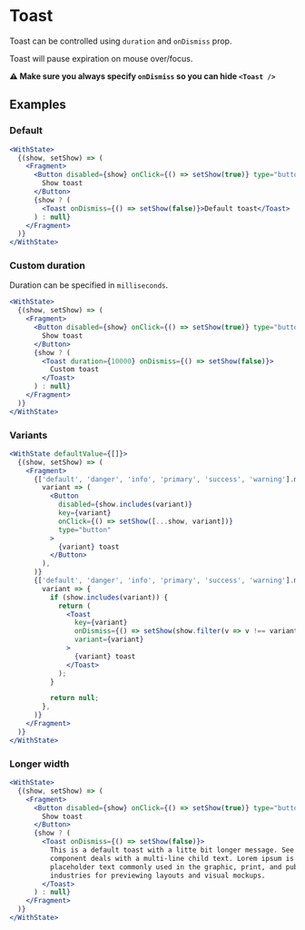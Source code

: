 # Toast

Toast can be controlled using `duration` and `onDismiss` prop.

Toast will pause expiration on mouse over/focus.

**⚠️ Make sure you always specify `onDismiss` so you can hide `<Toast />`**

## Examples

### Default

```jsx live=true
<WithState>
  {(show, setShow) => (
    <Fragment>
      <Button disabled={show} onClick={() => setShow(true)} type="button">
        Show toast
      </Button>
      {show ? (
        <Toast onDismiss={() => setShow(false)}>Default toast</Toast>
      ) : null}
    </Fragment>
  )}
</WithState>
```

### Custom duration

Duration can be specified in `milliseconds`.

```jsx live=true
<WithState>
  {(show, setShow) => (
    <Fragment>
      <Button disabled={show} onClick={() => setShow(true)} type="button">
        Show toast
      </Button>
      {show ? (
        <Toast duration={10000} onDismiss={() => setShow(false)}>
          Custom toast
        </Toast>
      ) : null}
    </Fragment>
  )}
</WithState>
```

### Variants

```jsx live=true
<WithState defaultValue={[]}>
  {(show, setShow) => (
    <Fragment>
      {['default', 'danger', 'info', 'primary', 'success', 'warning'].map(
        variant => (
          <Button
            disabled={show.includes(variant)}
            key={variant}
            onClick={() => setShow([...show, variant])}
            type="button"
          >
            {variant} toast
          </Button>
        ),
      )}
      {['default', 'danger', 'info', 'primary', 'success', 'warning'].map(
        variant => {
          if (show.includes(variant)) {
            return (
              <Toast
                key={variant}
                onDismiss={() => setShow(show.filter(v => v !== variant))}
                variant={variant}
              >
                {variant} toast
              </Toast>
            );
          }

          return null;
        },
      )}
    </Fragment>
  )}
</WithState>
```

### Longer width

```jsx live=true
<WithState>
  {(show, setShow) => (
    <Fragment>
      <Button disabled={show} onClick={() => setShow(true)} type="button">
        Show toast
      </Button>
      {show ? (
        <Toast onDismiss={() => setShow(false)}>
          This is a default toast with a litte bit longer message. See how this
          component deals with a multi-line child text. Lorem ipsum is
          placeholder text commonly used in the graphic, print, and publishing
          industries for previewing layouts and visual mockups.
        </Toast>
      ) : null}
    </Fragment>
  )}
</WithState>
```
